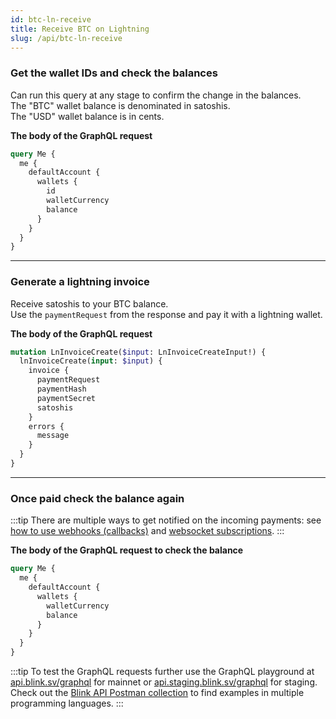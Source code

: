```yaml
---
id: btc-ln-receive
title: Receive BTC on Lightning
slug: /api/btc-ln-receive
---
```



<AuthProvider>

  <SetApiEndpoint />

  <SetAuthToken />

### Get the wallet IDs and check the balances

Can run this query at any stage to confirm the change in the balances.<br />
The "BTC" wallet balance is denominated in satoshis.<br />
The "USD" wallet balance is in cents.

**The body of the GraphQL request**

```graphql
query Me {
  me {
    defaultAccount {
      wallets {
        id
        walletCurrency
        balance
      }
    }
  }
}
```
  <GetWalletDataBtc />

---

### Generate a lightning invoice
Receive satoshis to your BTC balance.<br />
Use the `paymentRequest` from the response and pay it with a lightning wallet.

**The body of the GraphQL request**

```graphql
mutation LnInvoiceCreate($input: LnInvoiceCreateInput!) {
  lnInvoiceCreate(input: $input) {
    invoice {
      paymentRequest
      paymentHash
      paymentSecret
      satoshis
    }
    errors {
      message
    }
  }
}
```

  <LnInvoiceCreate />

---

### Once paid check the balance again

:::tip
There are multiple ways to get notified on the incoming payments: see [how to use webhooks (callbacks)](webhooks.md) and [websocket subscriptions](websocket.md).
:::

**The body of the GraphQL request to check the balance**

```graphql
query Me {
  me {
    defaultAccount {
      wallets {
        walletCurrency
        balance
      }
    }
  }
}
```

  <GetBalance />

</AuthProvider>

:::tip
To test the GraphQL requests further use the GraphQL playground at [api.blink.sv/graphql](https://api.blink.sv/graphql) for mainnet or [api.staging.blink.sv/graphql](https://api.staging.blink.sv/graphql) for staging.<br />
Check out the [Blink API Postman collection](https://documenter.getpostman.com/view/29391384/2s9YCAQq3z#ac3751d8-c116-408b-9129-d6e365da590b) to find examples in multiple programming languages.
:::
